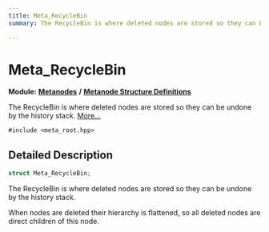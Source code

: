 ```yaml
---
title: Meta_RecycleBin
summary: The RecycleBin is where deleted nodes are stored so they can be undone by the history stack. 

---
```


# Meta_RecycleBin

**Module:** **[Metanodes](../Modules/group__api__metanodes.mdx)** **/** **[Metanode Structure Definitions](../Modules/group__api__metadefs.mdx)**



The RecycleBin is where deleted nodes are stored so they can be undone by the history stack.  [More...](#detailed-description)


`#include <meta_root.hpp>`

## Detailed Description

```cpp
struct Meta_RecycleBin;
```

The RecycleBin is where deleted nodes are stored so they can be undone by the history stack. 

When nodes are deleted their hierarchy is flattened, so all deleted nodes are direct children of this node. 

